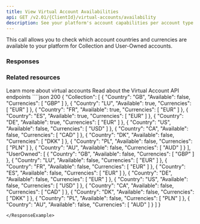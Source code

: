 ```yaml
---
title: View Virtual Account Availabilities
api: GET /v2.01/{ClientId}/virtual-accounts/availability
description: See your platform's account capabilities per account type and country
---
```




This call allows you to check which account countries and currencies are available to your platform for Collection and User-Owned accounts.

### Responses

<AccordionGroup>

<Accordion title="200">

<CollectionResponse />

<UserOwnedResponse />

</Accordion>

</AccordionGroup>

### Related resources

<CardGroup cols={2}>
<Card
  title="Guide"
  href="/guides/payment-methods/banking/virtual-account"
>
Learn more about virtual accounts
</Card>
<Card
  title="Virtual Account object"
  href="/api-reference/virtual-accounts/virtual-account-object"
>
Read about the Virtual Account API endpoints
</Card>
</CardGroup>



<RequestExample>

<RestGetNoBody />
<PhpViewClientAvailabilities />
<NodeViewClientAvailabilities />
<RubyViewClientAvailabilities />
</RequestExample>

<ResponseExample>
````json 200
{
    "Collection": [
        {
            "Country": "GB",
            "Available": false,
            "Currencies": [
                "GBP"
            ]
        },
        {
            "Country": "LU",
            "Available": true,
            "Currencies": [
                "EUR"
            ]
        },
        {
            "Country": "FR",
            "Available": true,
            "Currencies": [
                "EUR"
            ]
        },
        {
            "Country": "ES",
            "Available": true,
            "Currencies": [
                "EUR"
            ]
        },
        {
            "Country": "DE",
            "Available": true,
            "Currencies": [
                "EUR"
            ]
        },
        {
            "Country": "US",
            "Available": false,
            "Currencies": [
                "USD"
            ]
        },
        {
            "Country": "CA",
            "Available": false,
            "Currencies": [
                "CAD"
            ]
        },
        {
            "Country": "DK",
            "Available": false,
            "Currencies": [
                "DKK"
            ]
        },
        {
            "Country": "PL",
            "Available": false,
            "Currencies": [
                "PLN"
            ]
        },
        {
            "Country": "AU",
            "Available": false,
            "Currencies": [
                "AUD"
            ]
        }
    ],
    "UserOwned": [
        {
            "Country": "GB",
            "Available": false,
            "Currencies": [
                "GBP"
            ]
        },
        {
            "Country": "LU",
            "Available": false,
            "Currencies": [
                "EUR"
            ]
        },
        {
            "Country": "FR",
            "Available": false,
            "Currencies": [
                "EUR"
            ]
        },
        {
            "Country": "ES",
            "Available": false,
            "Currencies": [
                "EUR"
            ]
        },
        {
            "Country": "DE",
            "Available": false,
            "Currencies": [
                "EUR"
            ]
        },
        {
            "Country": "US",
            "Available": false,
            "Currencies": [
                "USD"
            ]
        },
        {
            "Country": "CA",
            "Available": false,
            "Currencies": [
                "CAD"
            ]
        },
        {
            "Country": "DK",
            "Available": false,
            "Currencies": [
                "DKK"
            ]
        },
        {
            "Country": "PL",
            "Available": false,
            "Currencies": [
                "PLN"
            ]
        },
        {
            "Country": "AU",
            "Available": false,
            "Currencies": [
                "AUD"
            ]
        }
    ]
}

````
</ResponseExample>